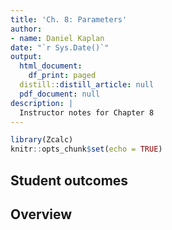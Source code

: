 ```yaml
---
title: 'Ch. 8: Parameters'
author:
- name: Daniel Kaplan
date: "`r Sys.Date()`"
output:
  html_document:
    df_print: paged
  distill::distill_article: null
  pdf_document: null
description: |
  Instructor notes for Chapter 8
---
```


```r
library(Zcalc)
knitr::opts_chunk$set(echo = TRUE)
```

## Student outcomes


## Overview


